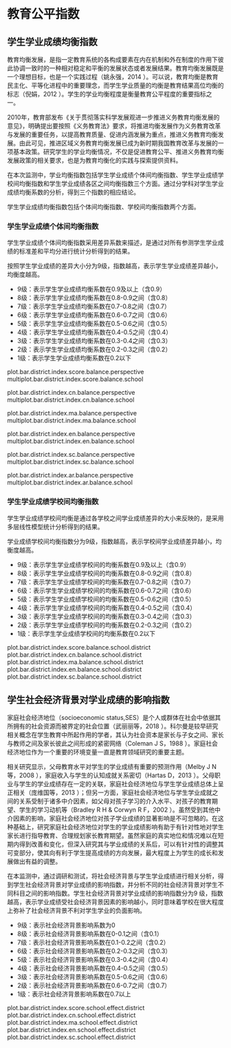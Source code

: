 <!-- chapter equity  -->


\mytext

# 教育公平指数


## 学生学业成绩均衡指数

教育均衡发展，是指一定教育系统的各构成要素在内在机制和外在制度的作用下彼此协调一致时的一种相对稳定和平衡的发展状态或者发展结果。教育均衡发展既是一个理想目标，也是一个实践过程（姚永强，2014 \cite{cite_017}）。可以说，教育均衡是教育民主化、平等化进程中的重要理念，而学生学业质量的均衡是教育结果高位均衡的标志（倪娟，2012 \cite{cite_009} ）。学生的学业均衡程度是衡量教育公平程度的重要指标之一。

2010年，教育部发布《关于贯彻落实科学发展观进一步推进义务教育均衡发展的意见》，明确提出要按照《义务教育法》要求，将推进均衡发展作为义务教育改革与发展的重要任务，以提高教育质量、促进内涵发展为重点，推进义务教育均衡发展。由此可见，推进区域义务教育均衡发展已成为新时期我国教育改革与发展的一项基本政策。研究学生的学业均衡情况，不仅是促进教育公平、推进义务教育均衡发展政策的相关要求，也是为教育均衡化的实践与探索提供资料。

在本次监测中，学业均衡指数包括学生学业成绩个体间均衡指数、学生学业成绩学校间均衡指数和学生学业成绩各区之间均衡指数三个方面。通过分学科对学生学业成绩均衡系数的分析，得到三个指数的相应结论。


学生学业成绩均衡指数包括个体间均衡指数、学校间均衡指数两个方面。


### 学生学业成绩个体间均衡指数

学生学业成绩个体间均衡指数采用差异系数来描述，是通过对所有参测学生学业成绩的标准差和平均分进行统计分析得到的结果。


按照学生学业成绩的差异大小分为9级，指数越高，表示学生学业成绩差异越小，均衡度越高。

\mylist
-  9级：表示学生学业成绩均衡系数在0.9及以上（含0.9）
-  8级：表示学生学业成绩均衡系数在0.8-0.9之间（含0.8）
-  7级：表示学生学业成绩均衡系数在0.7-0.8之间（含0.7）
-  6级：表示学生学业成绩均衡系数在0.6-0.7之间（含0.6）
-  5级：表示学生学业成绩均衡系数在0.5-0.6之间（含0.5）
-  4级：表示学生学业成绩均衡系数在0.4-0.5之间（含0.4）
-  3级：表示学生学业成绩均衡系数在0.3-0.4之间（含0.3）
-  2级：表示学生学业成绩均衡系数在0.2-0.3之间（含0.2）
-  1级：表示学生学业成绩均衡系数在0.2以下

\mytext

plot.bar.district.index.score.balance.perspective
multiplot.bar.district.index.score.balance.school

plot.bar.district.index.cn.balance.perspective
multiplot.bar.district.index.cn.balance.school

plot.bar.district.index.ma.balance.perspective
multiplot.bar.district.index.ma.balance.school

plot.bar.district.index.en.balance.perspective
multiplot.bar.district.index.en.balance.school

plot.bar.district.index.sc.balance.perspective
multiplot.bar.district.index.sc.balance.school

plot.bar.district.index.ar.balance.perspective
multiplot.bar.district.index.ar.balance.school

### 学生学业成绩学校间均衡指数

学生学业成绩学校间均衡是通过各学校之间学业成绩差异的大小来反映的，是采用多层线性模型统计分析得到的结果。

学业成绩学校间均衡指数分为9级，指数越高，表示学校间学业成绩差异越小，均衡度越高。

\mylist

-  9级：表示学生学业成绩学校间的均衡系数\footnote{将学业成绩学校解释率经过标准化等一系列转化后得到的数值，转化后的数据具有可加性和可比性，用于划分学业成绩校间均衡指数的等级。}在0.9及以上（含0.9）
-  8级：表示学生学业成绩学校间的均衡系数在0.8-0.9之间（含0.8）
-  7级：表示学生学业成绩学校间的均衡系数在0.7-0.8之间（含0.7）
-  6级：表示学生学业成绩学校间的均衡系数在0.6-0.7之间（含0.6）
-  5级：表示学生学业成绩学校间的均衡系数在0.5-0.6之间（含0.5）
-  4级：表示学生学业成绩学校间的均衡系数在0.4-0.5之间（含0.4）
-  3级：表示学生学业成绩学校间的均衡系数在0.3-0.4之间（含0.3）
-  2级：表示学生学业成绩学校间的均衡系数在0.2-0.3之间（含0.2）
-  1级：表示学生学业成绩学校间的均衡系数在0.2以下

\mytext


plot.bar.district.index.score.balance.school.district
plot.bar.district.index.cn.balance.school.district
plot.bar.district.index.ma.balance.school.district
plot.bar.district.index.en.balance.school.district
plot.bar.district.index.sc.balance.school.district


## 学生社会经济背景对学业成绩的影响指数


家庭社会经济地位（socioeconomic status,SES）是个人或群体在社会中依据其所拥有的社会资源而被界定的社会位置（武丽丽等，2018 \cite{cite_014} ）。科尔曼是较早研究相关概念在学生教育中所起作用的学者，其认为社会资本是家长与子女之间、家长与教师之间及家长彼此之间形成的紧密网络（Coleman J S，1988 \cite{cite_022}）。家庭社会经济地位作为一个重要的环境变量一直是教育领域研究的重要主题。

相关研究显示，父母教育水平对学生的学业成绩有重要的预测作用（Melby J N等，2008 \cite{cite_024}），家庭收入与学生的认知成就关系密切（Hartas D，2013 \cite{cite_023} ）。父母职业与学生的学业成绩存在一定的关联，家庭社会经济地位与学生学业成绩总体上呈正相关（庞维国等，2013 \cite{cite_010} ）；但另一方面，家庭社会经济地位与学生学业成就之间的关系受制于诸多中介因素，如父母对孩子学习的介入水平、对孩子的教育期望、学生的学习动机等（Bradley R H & Corwyn R F，2002 \cite{cite_021} ）。虽然受到其他中介因素的影响，家庭社会经济地位对孩子学业成绩的显著影响是不可忽略的。在这种基础上，研究家庭社会经济地位对学生的学业成绩影响有助于有针对性地对学生家长进行指导教育、合理规划家长教育期望。虽然家庭的真实地位和情况难以在短期内得到改善和变化，但深入研究其与学业成绩的关系后，可以有针对性的调整其可变部分，使其向有利于学生提高成绩的方向发展，最大程度上为学生的成长和发展做出有益的调整。

在本监测中，通过调研和测试，将社会经济背景与学生学业成绩进行相关分析，得到学生社会经济背景对学业成绩的影响指数，并分析不同的社会经济背景对学生不同科目之间的影响指数。学生社会经济背景对学业成绩的影响指数分为9 级，指数越高，表示学业成绩受社会经济背景因素的影响越小，同时意味着学校在很大程度上弥补了社会经济背景不利对学生学业的负面影响。


\mylist

- 9级：表示社会经济背景影响系数\footnote{将学生社会经济背景解释率经过标准化等一系列转化后得到的数值，转化后的数据具有可加性和可比性，用于划分学生社会经济背景对学业成绩的影响指数的等级。}为0
- 8级：表示社会经济背景影响系数在0-0.1之间（含0.1）
- 7级：表示社会经济背景影响系数在0.1-0.2之间（含0.2）
- 6级：表示社会经济背景影响系数在0.2-0.3之间（含0.3）
- 5级：表示社会经济背景影响系数在0.3-0.4之间（含0.4）
- 4级：表示社会经济背景影响系数在0.4-0.5之间（含0.5）
- 3级：表示社会经济背景影响系数在0.5-0.6之间（含0.6）
- 2级：表示社会经济背景影响系数在0.6-0.7之间（含0.7）
- 1级：表示社会经济背景影响系数在0.7以上

\mytext

plot.bar.district.index.score.school.effect.district
plot.bar.district.index.cn.school.effect.district
plot.bar.district.index.ma.school.effect.district
plot.bar.district.index.en.school.effect.district
plot.bar.district.index.sc.school.effect.district

\clearpage

<!-- end of chapter equity  -->
